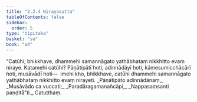 ```yaml
---
title: "2.2.4 Nirayasutta"
tableOfContents: false
sidebar:
  order: 5
type: "tipitaka"
basket: "su"
book: "a4"
---
```



<DynamicBreadcrumb />

<Division number="64" book="a4">

<Paragraph number="475" book="a4">
“Catūhi, bhikkhave, dhammehi samannāgato yathābhataṃ nikkhitto evaṃ niraye. Katamehi catūhi? Pāṇātipātī hoti, adinnādāyī hoti, kāmesumicchācārī hoti, musāvādī hoti—  imehi kho, bhikkhave, catūhi dhammehi samannāgato yathābhataṃ nikkhitto evaṃ nirayeti.
</Paragraph>

<Paragraph number="476" type="verses" book="a4">
_Pāṇātipāto adinnādānaṃ,_  
_Musāvādo ca vuccati;_  
_Paradāragamanañcāpi,_  
_Nappasaṃsanti paṇḍitā”ti._  


</Paragraph>
</Division>

<Paragraph number="477" type="center" book="a4">
Catutthaṃ.
</Paragraph>